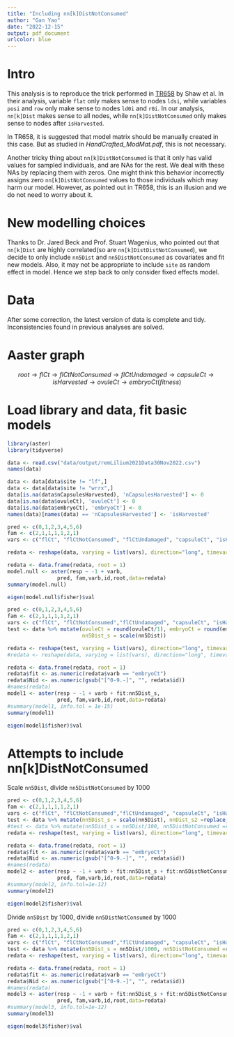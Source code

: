 ```yaml
---
title: "Including nn[k]DistNotConsumed"
author: "Gan Yao"
date: "2022-12-15"
output: pdf_document
urlcolor: blue
---
```



# Intro

This analysis is to reproduce the trick performed in [TR658](https://www.stat.umn.edu/geyer/aster/tr658.pdf) by Shaw et al. In their analysis, variable `flat` only makes sense to nodes `ldsi`, while variables `posi` and `row` only make sense to nodes `ld0i` and `r0i`. In our analysis, `nn[k]Dist` makes sense to all nodes, while `nn[k]DistNotConsumed` only makes sense to nodes after `isHarvested`.

In TR658, it is suggested that model matrix should be manually created in this case. But as studied in *HandCrafted_ModMat.pdf*, this is not necessary.

Another tricky thing about `nn[k]DistNotConsumed` is that it only has valid values for sampled individuals, and are NAs for the rest. We deal with these NAs by replacing them with zeros. One might think this behavior incorrectly assigns zero `nn[k]DistNotConsumed` values to those individuals which may harm our model. However, as pointed out in TR658, this is an illusion and we do not need to worry about it. 


# New modelling choices

Thanks to Dr. Jared Beck and Prof. Stuart Wagenius, who pointed out that `nn[k]Dist` are highly correlated(so are `nn[k]DistDistNotConsumed`), we decide to only include `nn5Dist` and `nn5DistNotConsumed` as covariates and fit new models. Also, it may not be appropriate to include `site` as random effect in model. Hence we step back to only consider fixed effects model. 

# Data

After some correction, the latest version of data is complete and tidy. Inconsistencies found in previous analyses are solved.

# Aaster graph

$$root \rightarrow flCt \rightarrow flCtNotConsumed \rightarrow flCtUndamaged \rightarrow capsuleCt \rightarrow isHarvested \rightarrow ovuleCt \rightarrow embryoCt(fitness)$$

# Load library and data, fit basic models

```r
library(aster)
library(tidyverse)
```

```r
data <- read.csv("data/output/remLilium2021Data30Nov2022.csv")
names(data)
```

```r
data <- data[data$site != "lf",]
data <- data[data$site != "wrrx",]
data[is.na(data$nCapsulesHarvested), 'nCapsulesHarvested'] <- 0
data[is.na(data$ovuleCt), 'ovuleCt'] <- 0
data[is.na(data$embryoCt), 'embryoCt'] <- 0
names(data)[names(data) == 'nCapsulesHarvested'] <- 'isHarvested'
```

```r
pred <- c(0,1,2,3,4,5,6)
fam <- c(2,1,1,1,1,2,1)
vars <- c("flCt", "flCtNotConsumed", "flCtUndamaged", "capsuleCt", "isHarvested", "ovuleCt", "embryoCt")

redata <- reshape(data, varying = list(vars), direction="long", timevar="varb", times = as.factor(vars), v.names="resp")

redata <- data.frame(redata, root = 1)
model.null <- aster(resp ~ -1 + varb, 
                pred, fam,varb,id,root,data=redata)
summary(model.null)

eigen(model.null$fisher)$val
```


```r
pred <- c(0,1,2,3,4,5,6)
fam <- c(2,1,1,1,1,2,1)
vars <- c("flCt", "flCtNotConsumed","flCtUndamaged", "capsuleCt", "isHarvested", "ovuleCt", "embryoCt")
test <- data %>% mutate(ovuleCt = round(ovuleCt/1), embryoCt = round(embryoCt/1), 
                        nn5Dist_s = scale(nn5Dist))

redata <- reshape(test, varying = list(vars), direction="long", timevar="varb", times = as.factor(vars), v.names="resp")
#redata <- reshape(data, varying = list(vars), direction="long", timevar="varb", times = as.factor(vars), v.names="resp")

redata <- data.frame(redata, root = 1)
redata$fit <- as.numeric(redata$varb == "embryoCt")
redata$Nid <- as.numeric(gsub("[^0-9.-]", "", redata$id))
#names(redata)
model1 <- aster(resp ~ -1 + varb + fit:nn5Dist_s, 
                pred, fam,varb,id,root,data=redata)
#summary(model1, info.tol = 1e-15)
summary(model1)

eigen(model1$fisher)$val
```


# Attempts to include nn[k]DistNotConsumed

Scale `nn5Dist`, divide `nn5DistNotConsumed` by 1000

```r
pred <- c(0,1,2,3,4,5,6)
fam <- c(2,1,1,1,1,2,1)
vars <- c("flCt", "flCtNotConsumed","flCtUndamaged", "capsuleCt", "isHarvested", "ovuleCt", "embryoCt")
test <- data %>% mutate(nn5Dist_s = scale(nn5Dist), nnDist_s2 =replace_na(nn5DistNotConsumed, 0)) %>% mutate(nn5DistNotConsumed_s = replace_na(nn5DistNotConsumed, 0), nn5DistNotConsumed = replace_na(nn5DistNotConsumed,0), nnDist_s2 = nnDist_s2/1000,  nn5DistNotConsumed_s = scale(nn5DistNotConsumed_s))
#test <- data %>% mutate(nn5Dist_s = nn5Dist/100, nn5DistNotConsumed =replace_na(nn5DistNotConsumed, 0))
redata <- reshape(test, varying = list(vars), direction="long", timevar="varb", times = as.factor(vars), v.names="resp")

redata <- data.frame(redata, root = 1)
redata$fit <- as.numeric(redata$varb == "embryoCt")
redata$Nid <- as.numeric(gsub("[^0-9.-]", "", redata$id))
#names(redata)
model2 <- aster(resp ~ -1 + varb + fit:nn5Dist_s + fit:nn5DistNotConsumed_s, 
                pred, fam,varb,id,root,data=redata)
#summary(model2, info.tol=1e-12)
summary(model2)

eigen(model2$fisher)$val
```

Divide `nn5Dist` by 1000, divide `nn5DistNotConsumed` by 1000

```r
pred <- c(0,1,2,3,4,5,6)
fam <- c(2,1,1,1,1,2,1)
vars <- c("flCt", "flCtNotConsumed","flCtUndamaged", "capsuleCt", "isHarvested", "ovuleCt", "embryoCt")
test <- data %>% mutate(nn5Dist_s = nn5Dist/1000, nn5DistNotConsumed =replace_na(nn5DistNotConsumed, 0)) %>% mutate(nn5DistNotConsumed_s = nn5DistNotConsumed/1000)
redata <- reshape(test, varying = list(vars), direction="long", timevar="varb", times = as.factor(vars), v.names="resp")

redata <- data.frame(redata, root = 1)
redata$fit <- as.numeric(redata$varb == "embryoCt")
redata$Nid <- as.numeric(gsub("[^0-9.-]", "", redata$id))
#names(redata)
model3 <- aster(resp ~ -1 + varb + fit:nn5Dist_s + fit:nn5DistNotConsumed_s, 
                pred, fam,varb,id,root,data=redata)
#summary(model3, info.tol=1e-12)
summary(model3)

eigen(model3$fisher)$val
```


